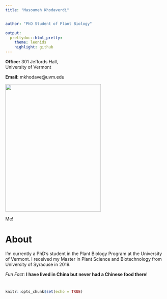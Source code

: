 ```yaml
---
title: "Masoumeh Khodaverdi"


author: "PhD Student of Plant Biology"

output: 
  prettydoc::html_pretty:
    theme: leonids
    highlight: github
---
```

<p align="center">

**Office:** 301 Jeffords Hall, <br>
University of Vermont

    
**Email:** mkhodave@uvm.edu   

<img src="image.jpeg" width="300" height="400" />

Me!

# About

I’m currently a PhD’s student in the Plant Biology Program at the University of Vermont. I received my Master  in Plant Science and Biotechnology from University of Syracuse in 2019.


*Fun Fact*: **I have lived in China but never had a Chinese food there**!


# 










```r
knitr::opts_chunk$set(echo = TRUE)
```

#
